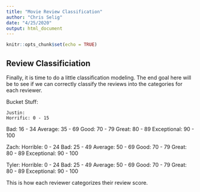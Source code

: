 ```yaml
---
title: "Movie Review Classification"
author: "Chris Selig"
date: "4/25/2020"
output: html_document
---
```


```r
knitr::opts_chunk$set(echo = TRUE)
```

## Review Classificiation

Finally, it is time to do a little classification modeling. The end goal here will be to see if we can correctly classify the reviews into the categories for each reviewer. 

Bucket Stuff:
    
    Justin:
    Horrific: 0 - 15
Bad: 16 - 34
Average: 35 - 69
Good: 70 - 79
Great: 80 - 89
Exceptional: 90 - 100

Zach:
    Horrible: 0 - 24
Bad: 25 - 49
Average: 50 - 69
Good: 70 - 79
Great: 80 - 89
Exceptional: 90 - 100


Tyler:
    Horrible: 0 - 24
Bad: 25 - 49
Average: 50 - 69
Good: 70 - 79
Great: 80 - 89
Exceptional: 90 - 100


This is how each reviewer categorizes their review score.